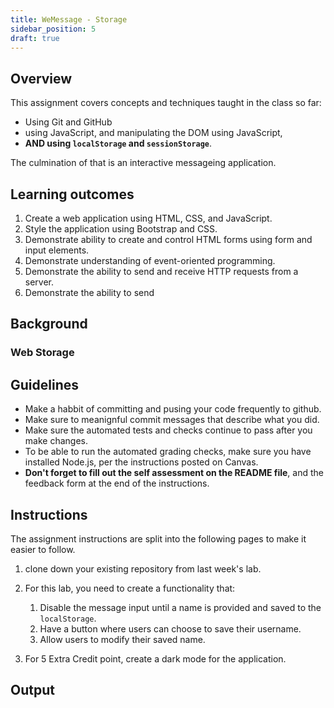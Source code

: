 ```yaml
---
title: WeMessage - Storage
sidebar_position: 5
draft: true
---
```

## Overview
This assignment covers concepts and techniques taught in the class so far:
- Using Git and GitHub
- using JavaScript, and manipulating the DOM using JavaScript,
- **AND using `localStorage` and `sessionStorage`**.

The culmination of that is an interactive messageing application.

## Learning outcomes
1. Create a web application using HTML, CSS, and JavaScript.
2. Style the application using Bootstrap and CSS. 
3. Demonstrate ability to create and control HTML forms using form and input elements.
4. Demonstrate understanding of event-oriented programming.
6. Demonstrate the ability to send and receive HTTP requests from a server.
7. Demonstrate the ability to send 

## Background
### Web Storage


## Guidelines
* Make a habbit of committing and pusing your code frequently to github.
* Make sure to meanignful commit messages that describe what you did.
* Make sure the automated tests and checks continue to pass after you make changes.
* To be able to run the automated grading checks, make sure you have installed Node.js, per the instructions posted on Canvas.
* **Don't forget to fill out the self assessment on the README file**, and the feedback form at the end of the instructions.

## Instructions
The assignment instructions are split into the following pages to make it easier to follow.
1. clone down your existing repository from last week's lab.
2. For this lab, you need to create a functionality that:
    1. Disable the message input until a name is provided and saved to the `localStorage`.
    2. Have a button where users can choose to save their username.
    3. Allow users to modify their saved name.

3. For 5 Extra Credit point, create a dark mode for the application.


## Output
